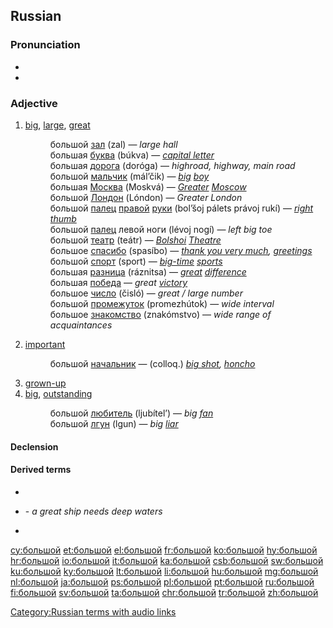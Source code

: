 ==Russian==

===Pronunciation===
* {{IPA|[bɐlʲˈʂoj]|lang=ru}}
* {{audio|Ru-большой.ogg|Audio|lang=ru}}

===Adjective===
{{ru-adj|большо́й|бо́льше|comp2=бо́льший|наибо́льший}}

# [[big]], [[large]], [[great]]
#: большой [[зал]] (zal) — ''large hall''
#: большая [[буква]] (búkva) — ''[[capital letter]]''
#: большая [[дорога]] (doróga) — ''highroad, highway, main road''
#: большой [[мальчик]] (mál’čik) — ''[[big]] [[boy]]''
#: большая [[Москва]] (Moskvá) — ''[[Greater]] [[Moscow]]''
#: большой [[Лондон]] (Lóndon) — ''Greater London''
#: большой [[палец]] [[правый|правой]] [[рука|руки]] (bol’šoj pálets právoj rukí) — ''[[right]] [[thumb]]''
#: большой [[палец]] левой ноги (lévoj nogí) — ''left big toe''
#: большой [[театр]] (teátr) — ''[[Bolshoi]] [[theatre|Theatre]]''
#: большое [[спасибо]] (spasíbo) — ''[[thank you very much]], [[greeting]]s''
#: большой [[спорт]] (sport) — ''[[big-time]] [[sport]]s''
#: большая [[разница]] (ráznitsa) — ''[[great]] [[difference]]''
#: большая [[победа]] — ''great [[victory]]''
#: большое [[число]] (čisló) — ''great / large number''
#: большой [[промежуток]] (promezhútok) — ''wide interval''
#: большое [[знакомство]] (znakómstvo) — ''wide range of acquaintances''
# [[important]]
#: большой [[начальник]] — (colloq.) ''[[big shot]], [[honcho]]''
# [[grown-up]]
# [[big]], [[outstanding]]
#: большой [[любитель]] (ljubítel’) — ''big [[fan#English|fan]]''
#: большой [[лгун]] (lgun) — ''big [[liar#English|liar]]''

====Declension====
{{ru-adj-table|больш|ой|вели́к|велико́|велика́|велики́}}
{{ru-adj-old|больш|ой|вели́къ|велико́|велика́|велики́}}

====Derived terms====
* {{l|ru|де́лать больши́е глаза́}}
* {{l|ru|большо́му кораблю́ большо́е пла́вание}} - ''a great ship needs deep waters''
* {{l|ru|большой пожа́р|g=m}}

[[Category:Russian terms with audio links]]

[[cy:большой]]
[[et:большой]]
[[el:большой]]
[[fr:большой]]
[[ko:большой]]
[[hy:большой]]
[[hr:большой]]
[[io:большой]]
[[it:большой]]
[[ka:большой]]
[[csb:большой]]
[[sw:большой]]
[[ku:большой]]
[[ky:большой]]
[[lt:большой]]
[[li:большой]]
[[hu:большой]]
[[mg:большой]]
[[nl:большой]]
[[ja:большой]]
[[ps:большой]]
[[pl:большой]]
[[pt:большой]]
[[ru:большой]]
[[fi:большой]]
[[sv:большой]]
[[ta:большой]]
[[chr:большой]]
[[tr:большой]]
[[zh:большой]]